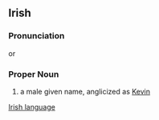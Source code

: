 ==Irish==
===Pronunciation===
{{IPA|[&#712;ki&#720;v&#690;i&#720;n&690;]}} or {{IPA|[ki&#720;&#712;v&#690;i&#720;n&690;]}}

===Proper Noun===
#a male given name, anglicized as [[Kevin]]

[[Irish language]]